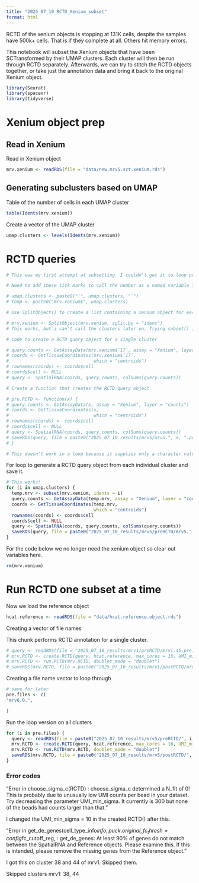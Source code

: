 ```yaml
---
title: "2025_07_10_RCTD_Xenium_subset"
format: html
---
```


RCTD of the xenium objects is stopping at 131K cells, despite the samples have 500k+ cells. That is if they complete at all. Others hit memory errors.

This notebook will subset the Xenium objects that have been SCTransformed by their UMAP clusters. Each cluster will then be run through RCTD separately. Afterwards, we can try to stitch the RCTD objects together, or take just the annotation data and bring it back to the original Xenium object.

```r
library(Seurat)
library(spacexr)
library(tidyverse)
```

# Xenium object prep

## Read in Xenium

Read in Xenium object

```r
mrv.xenium <- readRDS(file = "data/new.mrv5.sct.xenium.rds")
```

## Generating subclusters based on UMAP

Table of the number of cells in each UMAP cluster

```r
table(Idents(mrv.xenium))
```
Create a vector of the UMAP cluster

```r
umap.clusters <- levels(Idents(mrv.xenium))
```

# RCTD queries

```r
# This was my first attempt at subsetting. I couldn't get it to loop properly

# Need to add these tick marks to call the number as a named variable later.

# umap.clusters <- paste0("`", umap.clusters, "`")
# temp <- paste0("mrv.xenium$", umap.clusters)

# Use SplitObject() to create a list containing a xenium object for each cluster.

# mrv.xenium <- SplitObject(mrv.xenium, split.by = "ident")
# This works, but i can't call the clusters later on. Trying subset() instead

# Code to create a RCTD query object for a single cluster

# query.counts <- GetAssayData(mrv.xenium$`17`, assay = "Xenium", layer = "counts")
# coords <- GetTissueCoordinates(mrv.xenium$`17`,
#                                which = "centroids")
# rownames(coords) <- coords$cell
# coords$cell <- NULL
# query <- SpatialRNA(coords, query.counts, colSums(query.counts))

# Create a function that creates the RCTD query object

# pre.RCTD <- function(x) {
# query.counts <- GetAssayData(x, assay = "Xenium", layer = "counts")
# coords <- GetTissueCoordinates(x,
#                                which = "centroids")
# rownames(coords) <- coords$cell
# coords$cell <- NULL
# query <- SpatialRNA(coords, query.counts, colSums(query.counts))
# saveRDS(query, file = paste0("2025_07_10_results/mrv5/mrv5.", x, ".pre.RCTD.rds"))
# }

# This doesn't work in a loop because it supplies only a character value for x, which is incompatible with GetAssayData()
```

For loop to generate a RCTD query object from each individual cluster and save it.

```r
# This works!
for (i in umap.clusters) {
  temp.mrv <- subset(mrv.xenium, idents = i)
  query.counts <- GetAssayData(temp.mrv, assay = "Xenium", layer = "counts")
  coords <- GetTissueCoordinates(temp.mrv,
                                 which = "centroids")
  rownames(coords) <- coords$cell
  coords$cell <- NULL
  query <- SpatialRNA(coords, query.counts, colSums(query.counts))
  saveRDS(query, file = paste0("2025_07_10_results/mrv5/preRCTD/mrv5.", i, ".pre.RCTD.rds"))
}
```

For the code below we no longer need the xenium object so clear out variables here.

```r
rm(mrv.xenium)
```

# Run RCTD one subset at a time

Now we load the reference object

```r
hcat.reference <- readRDS(file = "data/hcat.reference.object.rds")
```

Creating a vector of file names

This chunk performs RCTD annotation for a single cluster.

```r
# query <- readRDS(file = "2025_07_10_results/mrv1/preRCTD/mrv1.45.pre.RCTD.rds")
# mrv.RCTD <- create.RCTD(query, hcat.reference, max_cores = 16, UMI_min_sigma = 10)
# mrv.RCTD <- run.RCTD(mrv.RCTD, doublet_mode = "doublet")
# saveRDS(mrv.RCTD, file = paste0("2025_07_10_results/mrv1/postRCTD/mrv1.45.post.RCTD.rds"))
```

Creating a file name vector to loop through

```r
# save for later
pre.files <- c(
"mrv6.0.",

)
```

Run the loop version on all clusters

```r
for (i in pre.files) {
  query <- readRDS(file = paste0("2025_07_10_results/mrv5/preRCTD/", i, "pre.RCTD.rds"))
  mrv.RCTD <- create.RCTD(query, hcat.reference, max_cores = 16, UMI_min_sigma = 10)
  mrv.RCTD <- run.RCTD(mrv.RCTD, doublet_mode = "doublet") 
  saveRDS(mrv.RCTD, file = paste0("2025_07_10_results/mrv5/postRCTD/", i, "post.RCTD.rds"))
}
```


### Error codes
"Error in choose_sigma_c(RCTD) : 
  choose_sigma_c determined a N_fit of 0! This is probably due to unusually low UMI counts per bead in your dataset. Try decreasing the parameter UMI_min_sigma. It currently is 300 but none of the beads had counts larger than that."
  
I changed the UMI_min_sigma = 10 in the created.RCTD() after this.

"Error in get_de_genes(cell_type_info$info, puck.original, fc_thresh = config$fc_cutoff_reg,  : 
  get_de_genes: At least 90% of genes do not match between the SpatialRNA and Reference objects. Please examine this. If this is intended, please remove the missing genes from the Reference object."
  
I got this on cluster 38 and 44 of mrv1. Skipped them.

Skipped clusters
  mrv1: 38, 44










